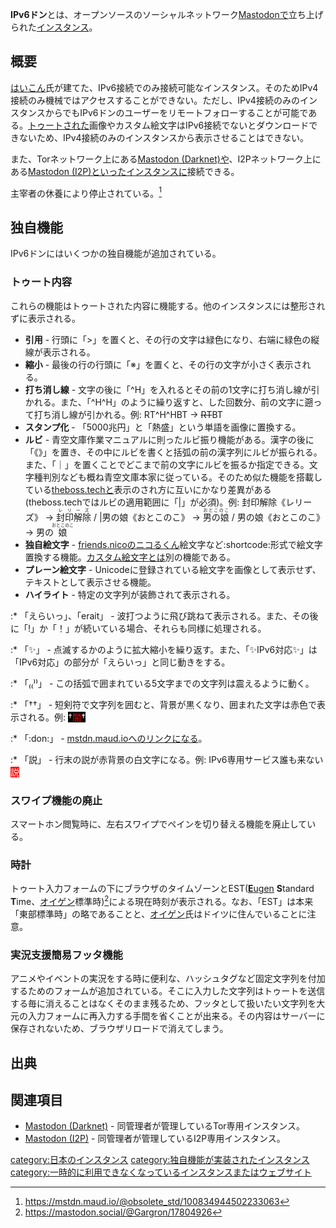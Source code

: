 {{Infobox instance
| Name = {{Ruby|IPv6|アイピーブイ}}ドン
| Image = [[ファイル:IPv6don.png|300px|IPv6ドン]]
| Domain = https://mastodon.home.js4.in
| Admin = [https://mastodon.home.js4.in/@root root]
| Country = 日本
| Start = 2017年5月13日
| Kifu = 不明
| Alias = 小4丼
}}'''IPv6ドン'''とは、オープンソースのソーシャルネットワーク[[Mastodon]]で立ち上げられた[[インスタンス]]。 

== 概要 ==
[https://mastodon.home.js4.in/@hcm はいこん]氏が建てた、IPv6接続でのみ接続可能なインスタンス。そのためIPv4接続のみ機械ではアクセスすることができない。ただし、IPv4接続のみのインスタンスからでもIPv6ドンのユーザーをリモートフォローすることが可能である。[[トゥート]]された画像やカスタム絵文字はIPv6接続でないとダウンロードできないため、IPv4接続のみのインスタンスから表示させることはできない。

また、Torネットワーク上にある[[Mastodon (Darknet)]]や、I2Pネットワーク上にある[[Mastodon (I2P)]]といったインスタンスに接続できる。

主宰者の休養により停止されている。<ref>https://mstdn.maud.io/@obsolete_std/100834944502233063</ref>

== 独自機能 ==
IPv6ドンにはいくつかの独自機能が追加されている。

=== トゥート内容 ===
これらの機能はトゥートされた内容に機能する。他のインスタンスには整形されずに表示される。
* '''引用''' - 行頭に「>」を置くと、その行の文字は緑色になり、右端に緑色の縦線が表示される。
* '''縮小''' - 最後の行の行頭に「※」を置くと、その行の文字が小さく表示される。
* '''打ち消し線''' - 文字の後に「^H」を入れるとその前の1文字に打ち消し線が引かれる。また、「^H^H」のように繰り返すと、した回数分、前の文字に遡って打ち消し線が引かれる。例: RT^H^HBT → <s>RT</s>BT
* '''スタンプ化''' - 「5000兆円」と「熱盛」という単語を画像に置換する。
* '''ルビ''' - 青空文庫作業マニュアルに則ったルビ振り機能がある。漢字の後に「《》」を置き、その中にルビを書くと括弧の前の漢字列にルビが振られる。また、「｜」を置くことでどこまで前の文字にルビを振るか指定できる。文字種判別なども概ね青空文庫本家に従っている。そのため似た機能を搭載している[[theboss.tech]]と表示のされ方に互いにかなり差異がある(theboss.techではルビの適用範囲に「|」が必須)。例: 封印解除《レリーズ》 → <ruby>封印解除<rt>レリーズ</rt></ruby> / |男の娘《おとこのこ》 → <ruby>男の娘<rt>おとこのこ</rt></ruby> / 男の娘《おとこのこ》 → 男の<ruby>娘<rt>おとこのこ</rt></ruby>
* '''独自絵文字''' - [[friends.nico]]のニコるくん絵文字など:shortcode:形式で絵文字置換する機能。[[カスタム絵文字]]とは別の機能である。
* '''プレーン絵文字''' - Unicodeに登録されている絵文字を画像として表示せず、テキストとして表示させる機能。
* '''ハイライト''' - 特定の文字列が装飾されて表示される。
:* 「えらいっ」、「erait」 - 波打つように飛び跳ねて表示される。また、その後に「!」か「！」が続いている場合、それらも同様に処理される。
:* 「✨」 - 点滅するかのように拡大縮小を繰り返す。また、「✨IPv6対応✨」は「IPv6対応」の部分が「えらいっ」と同じ動きをする。
:* 「₍₍⁾⁾」 - この括弧で囲まれている5文字までの文字列は震えるように動く。
:* 「††」 - 短剣符で文字列を囲むと、背景が黒くなり、囲まれた文字は赤色で表示される。例: <span style='color: red; background: black'><span style='color: white'>†</span>闇<span style='color: white'>†</span></span>
:* 「:don:」 - [[mstdn.maud.io]]へのリンクになる。
:* 「説」 - 行末の説が赤背景の白文字になる。例: IPv6専用サービス誰も来ない<span style='color: white; background: red'>説</span>

=== スワイプ機能の廃止 ===
スマートホン閲覧時に、左右スワイプでペインを切り替える機能を廃止している。

=== 時計 ===
トゥート入力フォームの下にブラウザのタイムゾーンとEST([[Eugen Rochko|'''E'''ugen]] '''S'''tandard '''T'''ime、[[オイゲン]]標準時)<ref>https://mastodon.social/@Gargron/17804926</ref>による現在時刻が表示される。なお、「EST」は本来「東部標準時」の略であることと、[[オイゲン]]氏はドイツに住んでいることに注意。

=== 実況支援簡易フッタ機能 ===
アニメやイベントの実況をする時に便利な、ハッシュタグなど固定文字列を付加するためのフォームが追加されている。そこに入力した文字列はトゥートを送信する毎に消えることはなくそのまま残るため、フッタとして扱いたい文字列を大元の入力フォームに再入力する手間を省くことが出来る。その内容はサーバーに保存されないため、ブラウザリロードで消えてしまう。

== 出典 ==
<references />

== 関連項目 ==
* [[Mastodon (Darknet)]] - 同管理者が管理しているTor専用インスタンス。
* [[Mastodon (I2P)]] - 同管理者が管理しているI2P専用インスタンス。

[[category:日本のインスタンス]]
[[category:独自機能が実装されたインスタンス]]
[[category:一時的に利用できなくなっているインスタンスまたはウェブサイト]]